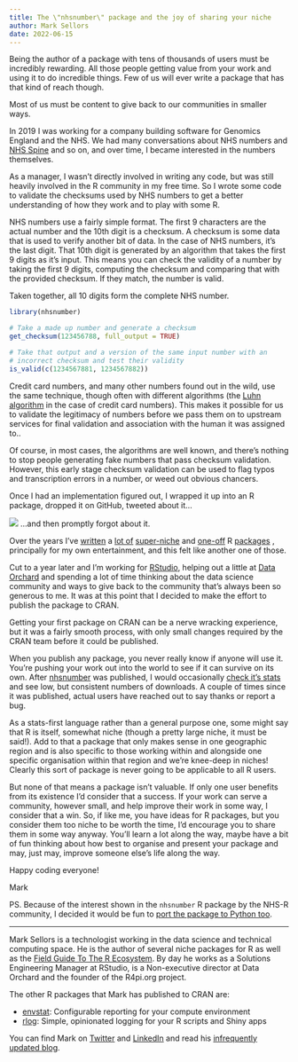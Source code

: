 ```yaml
---
title: The \"nhsnumber\" package and the joy of sharing your niche
author: Mark Sellors
date: 2022-06-15
---
```



Being the author of a package with tens of thousands of users must be incredibly rewarding.
All those people getting value from your work and using it to do incredible things.
Few of us will ever write a package that has that kind of reach though.

Most of us must be content to give back to our communities in smaller ways. 

In 2019 I was working for a company building software for Genomics England and the NHS.
We had many conversations about NHS numbers and
[NHS Spine](https://digital.nhs.uk/services/spine)
and so on, and over time, I became interested in the numbers themselves.

As a manager, I wasn’t directly involved in writing any code, but was still heavily involved in the R community in my free time. 
So I wrote some code to validate the checksums used by NHS numbers to get a better understanding of how they work and to play with some R.

NHS numbers use a fairly simple format.
The first 9 characters are the actual number and the 10th digit is a checksum.
A checksum is some data that is used to verify another bit of data.
In the case of NHS numbers, it’s the last digit.
That 10th digit is generated by an algorithm that takes the first 9 digits as it's input.
This means you can check the validity of a number by taking the first 9 digits, computing the checksum and comparing that with the provided checksum.
If they match, the number is valid.

Taken together, all 10 digits form the complete NHS number.


```r
library(nhsnumber)

# Take a made up number and generate a checksum
get_checksum(123456788, full_output = TRUE)

# Take that output and a version of the same input number with an
# incorrect checksum and test their validity
is_valid(c(1234567881, 1234567882))
```

Credit card numbers, and many other numbers found out in the wild, use the same technique, though often with different algorithms
(the [Luhn algorithm](https://en.wikipedia.org/wiki/Luhn_algorithm) in the case of credit card numbers).
This makes it possible for us to validate the legitimacy of numbers before we pass them on to upstream services for final validation and association with the human it was assigned to..

Of course, in most cases, the algorithms are well known, and there’s nothing to stop people generating fake numbers that pass checksum validation.
However, this early stage checksum validation can be used to flag typos and transcription errors in a number, or weed out obvious chancers.

Once I had an implementation figured out, I wrapped it up into an R package, dropped it on GitHub, tweeted about it…

[![](nhsnumber_tweet.png)](https://twitter.com/sellorm/status/1171858506057682944)
…and then promptly forgot about it.

Over the years I’ve 
[written](https://github.com/sellorm/memorids)
a [lot of](https://github.com/sellorm/qsimage)
[super-niche](https://github.com/sellorm/rsay)
and [one-off](https://github.com/sellorm/ekl)
R [packages](https://github.com/sellorm/cranq)
, principally for my own entertainment, and this felt like another one of those.

Cut to a year later and I’m working for [RStudio](https://rstudio.com), helping out a little at [Data Orchard](https://www.dataorchard.org.uk) and spending a lot of time thinking about the data science community and ways to give back to the community that's always been so generous to me.
It was at this point that I decided to make the effort to publish the package to CRAN. 

Getting your first package on CRAN can be a nerve wracking experience, but it was a fairly smooth process, with only small changes required by the CRAN team before it could be published.

When you publish any package, you never really know if anyone will use it.
You’re pushing your work out into the world to see if it can survive on its own.
After [nhsnumber](https://cran.r-project.org/package=nhsnumber)
was published, I would occasionally
[check it's stats](https://cranlogs.r-pkg.org/downloads/total/last-month/nhsnumber)
and see low, but consistent numbers of downloads.
A couple of times since it was published, actual users have reached out to say thanks or report a bug.

As a stats-first language rather than a general purpose one, some might say that R is itself, somewhat niche (though a pretty large niche, it must be said!).
Add to that a package that only makes sense in one geographic region and is also specific to those working within and alongside one specific organisation within that region and we're knee-deep in niches!
Clearly this sort of package is never going to be applicable to all R users.

But none of that means a package isn’t valuable.
If only one user benefits from its existence I’d consider that a success.
If your work can serve a community, however small, and help improve their work in some way, I consider that a win.
So, if like me, you have ideas for R packages, but you consider them too niche to be worth the time, I’d encourage you to share them in some way anyway.
You’ll learn a lot along the way, maybe have a bit of fun thinking about how best to organise and present your package and may, just may, improve someone else’s life along the way.

Happy coding everyone!

Mark

PS. Because of the interest shown in the `nhsnumber` R package by the NHS-R community, I decided it would be fun to [port the package to Python too](https://pypi.org/project/nhssums/).

---

Mark Sellors is a technologist working in the data science and technical computing space. 
He is the author of several niche packages for R as well as the 
[Field Guide To The R Ecosystem](https://fg2re.sellorm.com). 
By day he works as a Solutions Engineering Manager at RStudio, is a Non-executive director at Data Orchard and the founder of the R4pi.org project.

The other R packages that Mark has published to CRAN are:

* [envstat](https://cran.r-project.org/package=envstat): Configurable reporting for your compute environment
* [rlog](https://cran.r-project.org/package=rlog): Simple, opinionated logging for your R scripts and Shiny apps

You can find Mark on [Twitter](https://twitter.com/sellorm) and 
[LinkedIn](https://www.linkedin.com/in/msellors/) and read his 
[infrequently updated blog](https://blog.sellorm.com).
